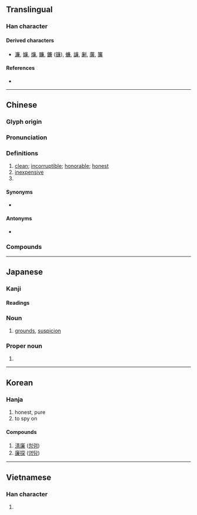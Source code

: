 {{character info}}
==Translingual==

===Han character===
{{Han char|rn=53|rad=广|as=10|sn=13|four=00237|canj=ITXC|ids=⿸广兼}}

====Derived characters====
* [[濂]], [[嬚]], [[燫]], [[臁]], [[鐮]] ([[镰]]), [[蠊]], [[譧]], [[劆]], [[薕]], [[簾]]

====References====
* {{Han ref|kx=0349.080|dkj=09436|dj=0659.320|hdz=20896.010|uh=5EC9|ud=24265|bh=B747|bd=46919}}

----

==Chinese==
{{zh-forms|alt=亷,㢘,槏,𠪊,𤎉,𠪕,𢉧,𢋯,𠔳}}

===Glyph origin===
{{Han etym}}

===Pronunciation===
{{zh-pron
|m=lián
|m-s=
|c=lim4
|c-t=
|g=
|h=pfs=liàm;gd=liam2
|j=
|mb=lǐng
|md=
|mn=liâm
|mn-t=niam5/liêm5
|mn-t_note=niam5 - Shantou; liêm5 - Chaozhou
|w=
|x=
|mc=y
|oc=y
|ma=y
|cat=a
}}

===Definitions===
{{zh-hanzi}}

# [[clean]]; [[incorruptible]]; [[honorable]]; [[honest]]
# [[inexpensive]]
# {{surname|zh}}

====Synonyms====
* {{sense|clean}} {{zh-l|潔}}

====Antonyms====
* {{sense|inexpensive}} {{zh-l|貴}}

===Compounds===
{{zh-der|廉能|廉潔|大法小廉|廉士|廉纖|價廉物美|廉宜|廉正|一廉如水|廉使|廉頑立懦|廉隅|廉鍔|廉讓|廉白|廉泉|廉政|廉恥|廉吏|廉價|孝廉方正|廉直|小廉曲謹|廉錦楓|廉潔奉公|孝廉|小廉大法|寡廉鮮恥|大廉價|廉明|廉訪|句廉|廉俸|低廉|物美價廉|清廉|知羞識廉|禮義廉恥|正直清廉|砥礪廉隅|毀廉蔑恥|蚓廉|養廉|頑廉懦立|舉孝廉|飛廉|節義廉明|裡廉|威廉}}

----

==Japanese==

===Kanji===
{{ja-kanji|grade=c|rs=广10}}

====Readings====
{{ja-readings
|goon=れん<れん<れむ
|kanon=れん<れん<れむ
|kun=きよ-い, やす-い
}}
{{attn|ja|kun also かど?}}

===Noun===
{{ja-noun|かど}}

# [[grounds]], [[suspicion]]

===Proper noun===
{{ja-pos|proper|れん}}

# {{given name|ja|male|or=female|sort=れん}}

----

==Korean==

===Hanja===
{{ko-hanja|hangeul=렴|rv=ryeom|mr=ryŏm|y=lyem}}

# honest, pure
# to spy on

====Compounds====

# [[淸廉]] ([[청렴]])
# [[廉探]] ([[염탐]])

----

==Vietnamese==

===Han character===
{{vi-hantu|[[liêm]], [[rèm]]|rs=广10}}

# {{rfdef|vi|sort=广10}}